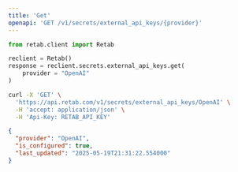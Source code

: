 ```yaml
---
title: 'Get'
openapi: 'GET /v1/secrets/external_api_keys/{provider}'
---
```



<RequestExample>

```python python
from retab.client import Retab

reclient = Retab()
response = reclient.secrets.external_api_keys.get(
    provider = "OpenAI"
)
```


```bash curl
curl -X 'GET' \
  'https://api.retab.com/v1/secrets/external_api_keys/OpenAI' \
  -H 'accept: application/json' \
  -H 'Api-Key: RETAB_API_KEY'
```


</RequestExample>


<ResponseExample>

```json 200
{
  "provider": "OpenAI",
  "is_configured": true,
  "last_updated": "2025-05-19T21:31:22.554000"
}
```



</ResponseExample>

